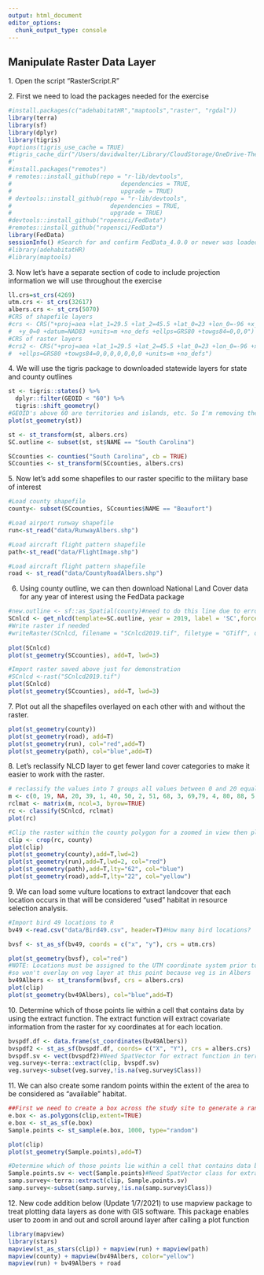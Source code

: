 ```yaml
---
output: html_document
editor_options: 
  chunk_output_type: console
---
```


## Manipulate Raster Data Layer

1\. Open the script "RasterScript.R"

2\. First we need to load the packages needed for the exercise

```r
#install.packages(c("adehabitatHR","maptools","raster", "rgdal"))
library(terra)
library(sf)
library(dplyr)
library(tigris)
#options(tigris_use_cache = TRUE)
#tigris_cache_dir("/Users/davidwalter/Library/CloudStorage/OneDrive-ThePennsylvaniaStateUniversity/WalterRprojects/Manual-Applied-Spatial-Ecology/data")
#'
#install.packages("remotes")
# remotes::install_github(repo = "r-lib/devtools",
#                               dependencies = TRUE,
#                               upgrade = TRUE)
# devtools::install_github(repo = "r-lib/devtools",
#                            dependencies = TRUE,
#                            upgrade = TRUE)
#devtools::install_github("ropensci/FedData")
#remotes::install_github("ropensci/FedData")
library(FedData)
sessionInfo() #Search for and confirm FedData_4.0.0 or newer was loaded
#library(adehabitatHR)
#library(maptools)
```

3\. Now let's have a separate section of code to include projection information we will use throughout the exercise

```r
ll.crs=st_crs(4269)
utm.crs <- st_crs(32617)
albers.crs <- st_crs(5070)
#CRS of shapefile layers
#crs <- CRS("+proj=aea +lat_1=29.5 +lat_2=45.5 +lat_0=23 +lon_0=-96 +x_0=0 
#  +y_0=0 +datum=NAD83 +units=m +no_defs +ellps=GRS80 +towgs84=0,0,0")
#CRS of raster layers
#crs2 <- CRS("+proj=aea +lat_1=29.5 +lat_2=45.5 +lat_0=23 +lon_0=-96 +x_0=0 +y_0=0 
#  +ellps=GRS80 +towgs84=0,0,0,0,0,0,0 +units=m +no_defs")

```

4\. We will use the tigris package to downloaded statewide layers for state and county outlines

```r
st <- tigris::states() %>%
  dplyr::filter(GEOID < "60") %>% 
  tigris::shift_geometry()
#GEOID's above 60 are territories and islands, etc. So I'm removing them for scaling.
plot(st_geometry(st))

st <- st_transform(st, albers.crs)
SC.outline <- subset(st, st$NAME == "South Carolina")

SCcounties <- counties("South Carolina", cb = TRUE)
SCcounties <- st_transform(SCcounties, albers.crs)
```

5\. Now let's add some shapefiles to our raster specific to the military base of interest

```r
#Load county shapefile
county<- subset(SCcounties, SCcounties$NAME == "Beaufort")

#Load airport runway shapefile
run<-st_read("data/RunwayAlbers.shp")

#Load aircraft flight pattern shapefile
path<-st_read("data/FlightImage.shp")

#Load aircraft flight pattern shapefile
road <- st_read("data/CountyRoadAlbers.shp")
```

6.  Using county outline, we can then download National Land Cover data for any year of interest using the FedData package

```r
#new.outline <- sf::as_Spatial(county)#need to do this line due to error with dplyr package
SCnlcd <- get_nlcd(template=SC.outline, year = 2019, label = 'SC',force.redo = T)
#Write raster if needed
#writeRaster(SCnlcd, filename = "SCnlcd2019.tif", filetype = "GTiff", datatype = 'INT4U',overwrite=TRUE)
  
plot(SCnlcd)
plot(st_geometry(SCcounties), add=T, lwd=3)

#Import raster saved above just for demonstration
#SCnlcd <-rast("SCnlcd2019.tif")
plot(SCnlcd)
plot(st_geometry(SCcounties), add=T, lwd=3)
```

7\. Plot out all the shapefiles overlayed on each other with and without the raster.

```r
plot(st_geometry(county))
plot(st_geometry(road), add=T)
plot(st_geometry(run), col="red",add=T)
plot(st_geometry(path), col="blue",add=T)
```

8\. Let's reclassify NLCD layer to get fewer land cover categories to make it easier to work with the raster.

```r
# reclassify the values into 7 groups all values between 0 and 20 equal 1, etc. while removing water (11)
m <- c(0, 19, NA, 20, 39, 1, 40, 50, 2, 51, 68, 3, 69,79, 4, 80, 88, 5, 89, 99, 6)
rclmat <- matrix(m, ncol=3, byrow=TRUE)
rc <- classify(SCnlcd, rclmat)
plot(rc)

#Clip the raster within the county polygon for a zoomed in view then plot
clip <- crop(rc, county)
plot(clip)
plot(st_geometry(county),add=T,lwd=2)
plot(st_geometry(run),add=T,lwd=2, col="red")
plot(st_geometry(path),add=T,lty="62", col="blue")
plot(st_geometry(road),add=T,lty="22", col="yellow")
```

9\. We can load some vulture locations to extract landcover that each location occurs in that will be considered "used" habitat in resource selection analysis.

```r
#Import bird 49 locations to R
bv49 <-read.csv("data/Bird49.csv", header=T)#How many bird locations?

bvsf <- st_as_sf(bv49, coords = c("x", "y"), crs = utm.crs)

plot(st_geometry(bvsf), col="red")
#NOTE: Locations must be assigned to the UTM coordinate system prior to projection to Albers 
#so won't overlay on veg layer at this point because veg is in Albers
bv49Albers <- st_transform(bvsf, crs = albers.crs)
plot(clip)
plot(st_geometry(bv49Albers), col="blue",add=T)
```

10\. Determine which of those points lie within a cell that contains data by using the extract function. The extract function will extract covariate information from the raster for xy coordinates at for each location.

```r
bvspdf.df <- data.frame(st_coordinates(bv49Albers))
bvspdf2 <- st_as_sf(bvspdf.df, coords= c("X", "Y"), crs = albers.crs)
bvspdf.sv <- vect(bvspdf2)#Need SpatVector for extract function in terra
veg.survey<-terra::extract(clip, bvspdf.sv)
veg.survey<-subset(veg.survey,!is.na(veg.survey$Class))
```

11\. We can also create some random points within the extent of the area to be considered as "available" habitat.

```r
##First we need to create a box across the study site to generate a random sample of locations
e.box <- as.polygons(clip,extent=TRUE)
e.box <- st_as_sf(e.box)
Sample.points <- st_sample(e.box, 1000, type="random")

plot(clip)
plot(st_geometry(Sample.points),add=T)

#Determine which of those points lie within a cell that contains data by using the extract function again.
Sample.points.sv <- vect(Sample.points)#Need SpatVector class for extract function in terra
samp.survey<-terra::extract(clip, Sample.points.sv)
samp.survey<-subset(samp.survey,!is.na(samp.survey$Class))
```

12\. New code addition below (Update 1/7/2021) to use mapview package to treat plotting data layers as done with GIS software. This package enables user to zoom in and out and scroll around layer after calling a plot function \newpage

```r
library(mapview)
library(stars)
mapview(st_as_stars(clip)) + mapview(run) + mapview(path)
mapview(county) + mapview(bv49Albers, color="yellow")
mapview(run) + bv49Albers + road
```
